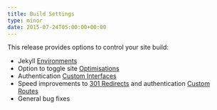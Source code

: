 ```yaml
---
title: Build Settings
type: minor
date: 2015-07-24T05:00:00+00:00
---
```


This release provides options to control your site build:

* Jekyll [Environments](/documentation/build/setup/environments/)
* Option to toggle site [Optimisations](/documentation/host/)
* Authentication [Custom Interfaces](/documentation/host/authentication/user-accounts/)
* Speed improvements to [301 Redirects](/documentation/host/domains/) and authentication [Custom Routes](/documentation/host/authentication/)
* General bug fixes
